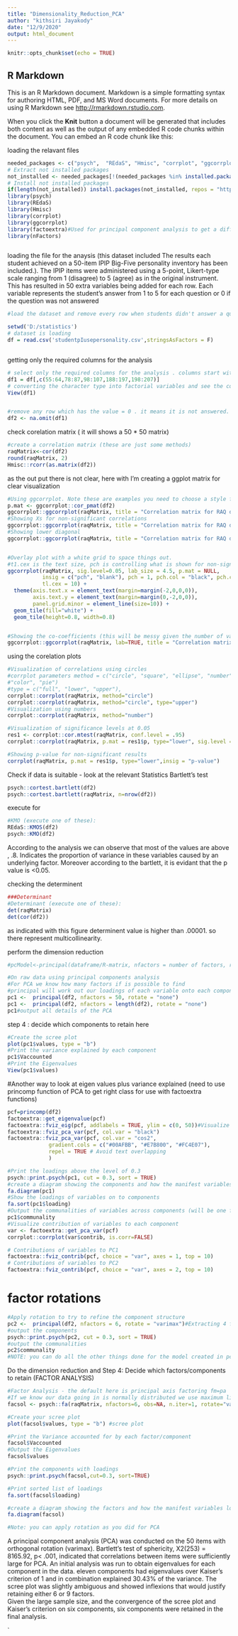 ---
title: "Dimensionality_Reduction_PCA"
author: "kithsiri Jayakody"
date: "12/9/2020"
output: html_document
---

```{r setup, include=FALSE}
knitr::opts_chunk$set(echo = TRUE)
```

## R Markdown

This is an R Markdown document. Markdown is a simple formatting syntax for authoring HTML, PDF, and MS Word documents. For more details on using R Markdown see <http://rmarkdown.rstudio.com>.

When you click the **Knit** button a document will be generated that includes both content as well as the output of any embedded R code chunks within the document. You can embed an R code chunk like this:

loading the relavant files

```{r}

needed_packages <- c("psych",  "REdaS", "Hmisc", "corrplot", "ggcorrplot", "factoextra",  "nFactors")                      
# Extract not installed packages
not_installed <- needed_packages[!(needed_packages %in% installed.packages()[ , "Package"])]    
# Install not installed packages
if(length(not_installed)) install.packages(not_installed, repos = "http://cran.us.r-project.org") 
library(psych)
library(REdaS)
library(Hmisc)
library(corrplot)
library(ggcorrplot)
library(factoextra)#Used for principal component analysis to get a different view of eigenvalues
library(nFactors)



```



loading the file  for the anaysis (this dataset included The results each student achieved on a 50-item IPIP Big-Five personality inventory has been included.).
The IPIP items were administered using a 5-point, Likert-type scale ranging from 1 (disagree) to 5 (agree) as in the original instrument. This has resulted in 50 extra variables being added for each row. Each variable represents the student’s answer from 1 to 5 for each question or 0 if the question was not answered

```{r}
#load the dataset and remove every row when students didn't answer a question

setwd('D:/statistics')
# dataset is loading 
df = read.csv('studentpIusepersonality.csv',stringsAsFactors = F)



```



getting only the required columns for the analysis

```{r}

# select only the required columns for the analysis . columns start with 55 to 197.
df1 = df[,c(55:64,78:87,98:107,188:197,198:207)]
# converting the character type into factorial variables and see the conversion
View(df1)



```




```{r}
#remove any row which has the value = 0 . it means it is not answered.
df2 <- na.omit(df1)


```


check corelation matrix ( it will shows a 50 * 50 matrix)

```{r}
#create a correlation matrix (these are just some methods)
raqMatrix<-cor(df2)
round(raqMatrix, 2)
Hmisc::rcorr(as.matrix(df2))

```

as the out put there is not clear, here with I'm creating a ggplot matrix for clear visualization

```{r}

#Using ggcorrplot. Note these are examples you need to choose a style for yourself, you do not need to create multiple correlation matrices
p.mat <- ggcorrplot::cor_pmat(df2)
ggcorrplot::ggcorrplot(raqMatrix, title = "Correlation matrix for RAQ data")
#Showing Xs for non-significant correlations
ggcorrplot::ggcorrplot(raqMatrix, title = "Correlation matrix for RAQ data", p.mat = p.mat, sig.level = .05)
#Showing lower diagonal
ggcorrplot::ggcorrplot(raqMatrix, title = "Correlation matrix for RAQ data", p.mat = p.mat, sig.level = .05, type="lower")


#Overlay plot with a white grid to space things out.
#t1.cex is the text size, pch is controlling what is shown for non-significant correlations
ggcorrplot(raqMatrix, sig.level=0.05, lab_size = 4.5, p.mat = NULL,
           insig = c("pch", "blank"), pch = 1, pch.col = "black", pch.cex =1,
           tl.cex = 10) +
  theme(axis.text.x = element_text(margin=margin(-2,0,0,0)),
        axis.text.y = element_text(margin=margin(0,-2,0,0)),
        panel.grid.minor = element_line(size=10)) + 
  geom_tile(fill="white") +
  geom_tile(height=0.8, width=0.8)


#Showing the co-coefficients (this will be messy given the number of variables)
ggcorrplot::ggcorrplot(raqMatrix, lab=TRUE, title = "Correlation matrix for RAQ data",  type="lower")


```
using the corelation plots

```{r}

#Visualization of correlations using circles
#corrplot parameters method = c("circle", "square", "ellipse", "number", "shade",
#"color", "pie")
#type = c("full", "lower", "upper"),
corrplot::corrplot(raqMatrix, method="circle")
corrplot::corrplot(raqMatrix, method="circle", type="upper")
#Visualization using numbers
corrplot::corrplot(raqMatrix, method="number")

#Visualization of significance levels at 0.05
res1 <- corrplot::cor.mtest(raqMatrix, conf.level = .95)
corrplot::corrplot(raqMatrix, p.mat = res1$p, type="lower", sig.level = .05)

#Showing p-value for non-significant results
corrplot(raqMatrix, p.mat = res1$p, type="lower",insig = "p-value")

```



Check if data is suitable - look at the relevant Statistics
Bartlett's test

```{r}
psych::cortest.bartlett(df2)
psych::cortest.bartlett(raqMatrix, n=nrow(df2))
```

execute for 

```{r}
#KMO (execute one of these):
REdaS::KMOS(df2)
psych::KMO(df2)

```


According to the analysis we can observe that most of the values are above , .8. Indicates the proportion of variance in these variables  caused by an underlying factor. Moreover according to the bartlett, it is evidant that the p value is <0.05.

checking the determinent

```{r}

###Determinant
#Determinant (execute one of these):
det(raqMatrix)
det(cor(df2))

```
as indicated with this figure determinent value is higher than .00001.  so there represent multicollinearity.


perform the dimension reduction

```{r}

#pcModel<-principal(dataframe/R-matrix, nfactors = number of factors, rotate = "method of rotation", scores = TRUE)

#On raw data using principal components analysis
#For PCA we know how many factors if is possible to find
#principal will work out our loadings of each variable onto each component, the proportion each component explained and the cumulative proportion of variance explained 
pc1 <-  principal(df2, nfactors = 50, rotate = "none")
pc1 <-  principal(df2, nfactors = length(df2), rotate = "none")
pc1#output all details of the PCA

```

step 4 : decide which components to retain here 


```{r}

#Create the scree plot
plot(pc1$values, type = "b") 
#Print the variance explained by each component
pc1$Vaccounted 
#Print the Eigenvalues
View(pc1$values)

```


#Another way to look at eigen values plus variance explained (need to use princomp function of PCA to get right class for use with factoextra functions)

```{r}

pcf=princomp(df2)
factoextra::get_eigenvalue(pcf)
factoextra::fviz_eig(pcf, addlabels = TRUE, ylim = c(0, 50))#Visualize the Eigenvalues
factoextra::fviz_pca_var(pcf, col.var = "black")
factoextra::fviz_pca_var(pcf, col.var = "cos2",
             gradient.cols = c("#00AFBB", "#E7B800", "#FC4E07"), 
             repel = TRUE # Avoid text overlapping
             )

#Print the loadings above the level of 0.3
psych::print.psych(pc1, cut = 0.3, sort = TRUE)
#create a diagram showing the components and how the manifest variables load
fa.diagram(pc1) 
#Show the loadings of variables on to components
fa.sort(pc1$loading)
#Output the communalities of variables across components (will be one for PCA since all the variance is used)
pc1$communality 
#Visualize contribution of variables to each component
var <- factoextra::get_pca_var(pcf)
corrplot::corrplot(var$contrib, is.corr=FALSE) 

# Contributions of variables to PC1
factoextra::fviz_contrib(pcf, choice = "var", axes = 1, top = 10)
# Contributions of variables to PC2
factoextra::fviz_contrib(pcf, choice = "var", axes = 2, top = 10)

```



# factor rotations

```{r}

#Apply rotation to try to refine the component structure
pc2 <-  principal(df2, nfactors = 6, rotate = "varimax")#Extracting 4 factors
#output the components
psych::print.psych(pc2, cut = 0.3, sort = TRUE)
#output the communalities
pc2$communality
#NOTE: you can do all the other things done for the model created in pc1

```



Do the dimension reduction and Step 4: Decide which factors/components to retain (FACTOR ANALYSIS)



```{r}

#Factor Analysis - the default here is principal axis factoring fm=pa
#If we know our data going in is normally distributed we use maximum likelihood
facsol <- psych::fa(raqMatrix, nfactors=6, obs=NA, n.iter=1, rotate="varimax", fm="pa")

#Create your scree plot
plot(facsol$values, type = "b") #scree plot

#Print the Variance accounted for by each factor/component
facsol$Vaccounted
#Output the Eigenvalues
facsol$values 

#Print the components with loadings
psych::print.psych(facsol,cut=0.3, sort=TRUE)

#Print sorted list of loadings
fa.sort(facsol$loading)

#create a diagram showing the factors and how the manifest variables load
fa.diagram(facsol)

#Note: you can apply rotation as you did for PCA

```






A principal component analysis (PCA) was conducted on the 50  items with orthogonal rotation (varimax).  Bartlett’s test of sphericity, Χ2(253) = 8165.92, p< .001, indicated that correlations between items were sufficiently large for PCA.  An initial analysis was run to obtain eigenvalues for each component in the data.  eleven components had eigenvalues over Kaiser’s criterion of 1 and in combination explained 30.43% of the variance.  The scree plot was slightly ambiguous and showed inflexions that would justify retaining either 6 or 9 factors.  
Given the large sample size, and the convergence of the scree plot and Kaiser’s criterion on six components, six components were retained in the final analysis. 



`